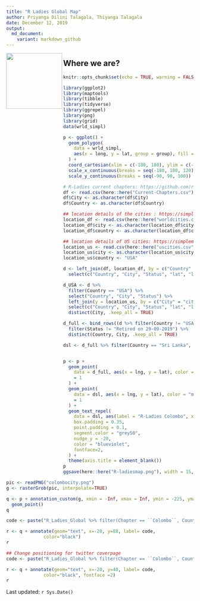 ```yaml
---
title: "R Ladies Global Map"
author: Priyanga Dilini Talagala, Thiyanga Talagala
date: December 12, 2019
output:
  md_document:
    variant: markdown_github
---
```

<img src="Rladiescolombo.png" align="left" height="150" />

## Where we are?

```r
knitr::opts_chunk$set(echo = TRUE, warning = FALSE, message = FALSE)
```

```r
library(ggplot2)
library(maptools)
library(tibble)
library(tidyverse)
library(ggrepel)
library(png)
library(grid)
data(wrld_simpl)

p <- ggplot() +
  geom_polygon(
    data = wrld_simpl,
    aes(x = long, y = lat, group = group), fill = "thistle", colour = "white"
  ) +
  coord_cartesian(xlim = c(-180, 180), ylim = c(-90, 90)) +
  scale_x_continuous(breaks = seq(-180, 180, 120)) +
  scale_y_continuous(breaks = seq(-90, 90, 100))

# R-Ladies current chapters: https://github.com/rladies/starter-kit/blob/master/Current-Chapters.csv
df <- read.csv(here::here("Current-Chapters.csv"), header = TRUE) %>% as_tibble()
df$City <- as.character(df$City)
df$Country <- as.character(df$Country)

## location details of the cities : https://simplemaps.com/data/world-cities
location_df <- read.csv(here::here("worldcities.csv"), header = TRUE) %>% as_tibble()
location_df$city <- as.character(location_df$city)
location_df$country <- as.character(location_df$country)

## location details of US cities: https://simplemaps.com/data/us-cities
location_us <- read.csv(here::here("uscities.csv"), header = TRUE) %>% as_tibble()
location_us$city <- as.character(location_us$city)
location_us$country <- "USA"

d <- left_join(df, location_df, by = c("Country" = "country", "City" = "city")) %>%
  select(c("Country", "City", "Status", "lat", "lng"))

d_USA <- d %>%
  filter(Country == "USA") %>%
  select("Country", "City", "Status") %>%
  left_join(y = location_us, by = c("City" = "city")) %>%
  select(c("Country", "City", "Status", "lat", "lng")) %>%
  distinct(City, .keep_all = TRUE)

d_full <- bind_rows((d %>% filter(Country != "USA")), d_USA) %>%
  filter(Status != "Retired on 29-09-2019") %>%
  distinct(Country, City, .keep_all = TRUE)

dsl <- d_full %>% filter(Country == "Sri Lanka", City == "Colombo")


p <- p +
  geom_point(
    data = d_full, aes(x = lng, y = lat), color = "mediumpurple1", size
    = 1
  ) +
  geom_point(
    data = dsl, aes(x = lng, y = lat), color = "mediumpurple1", size
    = 1
  ) +
  geom_text_repel(
    data = dsl, aes(label = "R-Ladies Colombo", x = lng, y = lat),
    box.padding = 0.35,
    point.padding = 0.1,
    segment.color = "grey50",
    nudge_y = -20,
    color = "blueviolet",
    fontface=2,
  ) +
  theme(axis.title = element_blank())
p
ggsave(here::here("R-ladiesmap.png"), width = 15, height = 7)
```

```r
pic <- readPNG("colombocity.png")
g <- rasterGrob(pic, interpolate=TRUE)

q <- p + annotation_custom(g, xmin = -Inf, xmax = Inf, ymin = -225, ymax = Inf) +
  geom_point()
q
```


```r
code <- paste("R_Ladies_Global %>% filter(Chapter == ``Colombo``, Country == ``Sri Lanka``)"  )

r <- q + annotate(geom="text", x=-20, y=88, label= code,
              color="black")
r
```

```r

## Change positioning for twitter coverpage
code <- paste("R_Ladies_Global %>% filter(Chapter == ``Colombo``, Country == ``Sri Lanka``)"  )

r <- q + annotate(geom="text", x=-20, y=40, label= code,
              color="black", fontface =2)
r
```

Last updated: ```r Sys.Date()```

